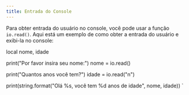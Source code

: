 ```yaml
---
title: Entrada do Console
---
```


Para obter entrada do usuário no console, você pode usar a função `io.read()`.
Aqui está um exemplo de como obter a entrada do usuário e exibi-la no console:

local nome, idade

print("Por favor insira seu nome:")
nome = io.read()

print("Quantos anos você tem?")
idade = io.read("n")

print(string.format("Olá %s, você tem %d anos de idade", nome, idade))
`

<CodeLua code={example} />
